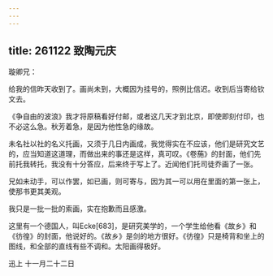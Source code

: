 ```yaml
---
---
---
```

title: 261122 致陶元庆
---




璇卿兄：

给我的信昨天收到了。画尚未到，大概因为挂号的，照例比信迟。收到后当寄给钦文去。

《争自由的波浪》我才将原稿看好付邮，或者这几天才到北京，即使即刻付印，也不必这么急。秋芳着急，是因为他性急的缘故。

未名社以社的名义托画，又须于几日内画成，我觉得实在不应该，他们是研究文艺的，应当知道这道理，而做出来的事还是这样，真可叹。《卷葹》的封面，他们先前托我转托，我没有十分答应，后来终于写上了。近闻他们托司徒乔画了一张。

兄如未动手，可以作罢，如已画，则可寄与，因为其一可以用在里面的第一张上，使那书更其美观。

我只是一批一批的索画，实在抱歉而且感激。

这里有一个德国人，叫Ecke[683]，是研究美学的，一个学生给他看《故乡》和《彷徨》的封面，他说好的。《故乡》是剑的地方很好。《彷徨》只是椅背和坐上的图线，和全部的直线有些不调和。太阳画得极好。

迅上 十一月二十二日